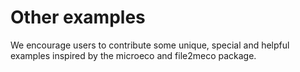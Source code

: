 # Other examples

We encourage users to contribute some unique, special and helpful examples inspired by the microeco and file2meco package.

